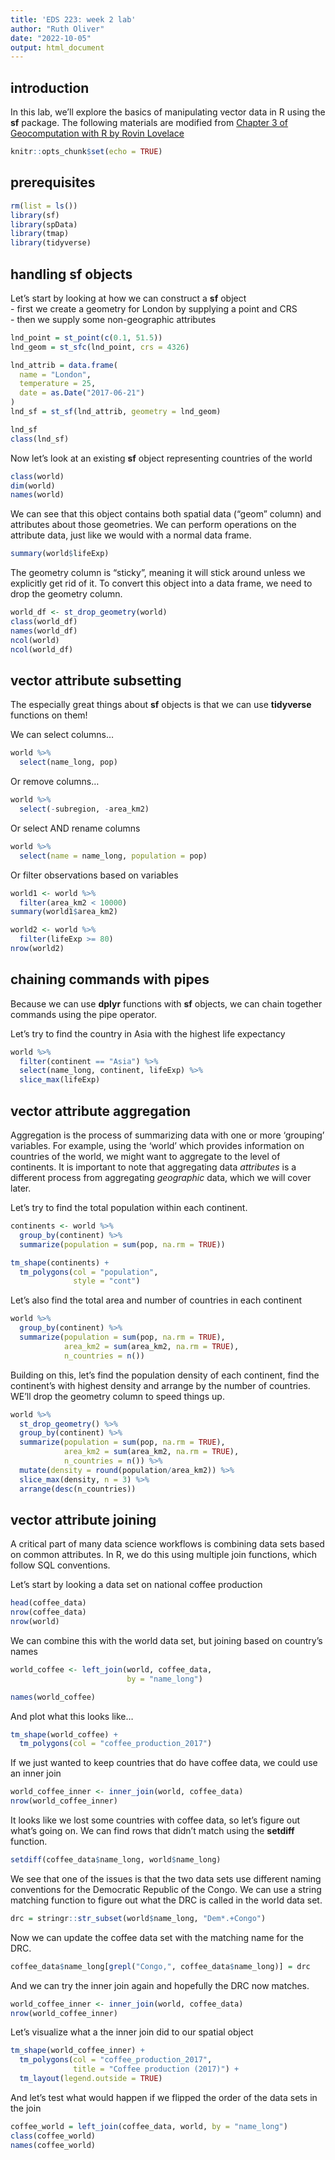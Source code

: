 ```yaml
---
title: 'EDS 223: week 2 lab'
author: "Ruth Oliver"
date: "2022-10-05"
output: html_document
---
```


## introduction
In this lab, we'll explore the basics of manipulating vector data in R using the **sf** package.
The following materials are modified from [Chapter 3 of Geocomputation with R by Rovin Lovelace](https://geocompr.robinlovelace.net/attr.html)
```r
knitr::opts_chunk$set(echo = TRUE)
```

## prerequisites

```r
rm(list = ls())
library(sf)
library(spData)
library(tmap)
library(tidyverse)
```

## handling sf objects

Let's start by looking at how we can construct a **sf** object  
-   first we create a geometry for London by supplying a point and CRS  
-   then we supply some non-geographic attributes

```r
lnd_point = st_point(c(0.1, 51.5))
lnd_geom = st_sfc(lnd_point, crs = 4326)

lnd_attrib = data.frame(
  name = "London",
  temperature = 25,
  date = as.Date("2017-06-21")
)
lnd_sf = st_sf(lnd_attrib, geometry = lnd_geom)

lnd_sf
class(lnd_sf)
```

Now let's look at an existing **sf** object representing countries of the world

```r
class(world)
dim(world)
names(world)
```

We can see that this object contains both spatial data ("geom" column) and attributes about those geometries. We can perform operations on the attribute data, just like we would with a normal data frame.

```r
summary(world$lifeExp)
```

The geometry column is "sticky", meaning it will stick around unless we explicitly get rid of it. To convert this object into a data frame, we need to drop the geometry column.

```r
world_df <- st_drop_geometry(world)
class(world_df)
names(world_df)
ncol(world)
ncol(world_df)
```

## vector attribute subsetting
The especially great things about **sf** objects is that we can use **tidyverse** functions on them!

We can select columns...
```r
world %>%
  select(name_long, pop)
```

Or remove columns...
```r
world %>%
  select(-subregion, -area_km2)
```

Or select AND rename columns
```r
world %>%
  select(name = name_long, population = pop)
```

Or filter observations based on variables
```r
world1 <- world %>%
  filter(area_km2 < 10000)
summary(world1$area_km2)

world2 <- world %>%
  filter(lifeExp >= 80)
nrow(world2)
```

## chaining commands with pipes
Because we can use **dplyr** functions with **sf** objects, we can chain together commands using the pipe operator.

Let's try to find the country in Asia with the highest life expectancy
```r
world %>%
  filter(continent == "Asia") %>%
  select(name_long, continent, lifeExp) %>%
  slice_max(lifeExp)
```

## vector attribute aggregation
Aggregation is the process of summarizing data with one or more 'grouping' variables. For example, using the 'world' which provides information on countries of the world, we might want to aggregate to the level of continents. It is important to note that aggregating data *attributes* is a different process from aggregating *geographic* data, which we will cover later.

Let's try to find the total population within each continent.
```r
continents <- world %>%
  group_by(continent) %>%
  summarize(population = sum(pop, na.rm = TRUE))

tm_shape(continents) +
  tm_polygons(col = "population",
              style = "cont")
```

Let's also find the total area and number of countries in each continent
```r
world %>%
  group_by(continent) %>%
  summarize(population = sum(pop, na.rm = TRUE),
            area_km2 = sum(area_km2, na.rm = TRUE),
            n_countries = n())
```

Building on this, let's find the population density of each continent, find the continent's with highest density and arrange by the number of countries. WE'll drop the geometry column to speed things up.
```r
world %>%
  st_drop_geometry() %>%
  group_by(continent) %>%
  summarize(population = sum(pop, na.rm = TRUE),
            area_km2 = sum(area_km2, na.rm = TRUE),
            n_countries = n()) %>%
  mutate(density = round(population/area_km2)) %>%
  slice_max(density, n = 3) %>%
  arrange(desc(n_countries))
```


## vector attribute joining
A critical part of many data science workflows is combining data sets based on common attributes. In R, we do this using multiple join functions, which follow SQL conventions.  

Let's start by looking a data set on national coffee production
```r
head(coffee_data)
nrow(coffee_data)
nrow(world)
```

We can combine this with the world data set, but joining based on country's names
```r
world_coffee <- left_join(world, coffee_data,
                          by = "name_long")

names(world_coffee)
```

And plot what this looks like...
```r
tm_shape(world_coffee) +
  tm_polygons(col = "coffee_production_2017")
```

If we just wanted to keep countries that do have coffee data, we could use an inner join
```r
world_coffee_inner <- inner_join(world, coffee_data)
nrow(world_coffee_inner)
```

It looks like we lost some countries with coffee data, so let's figure out what's going on. We can find rows that didn't match using the **setdiff** function.
```r
setdiff(coffee_data$name_long, world$name_long)
```

We see that one of the issues is that the two data sets use different naming conventions for the Democratic Republic of the Congo. We can use a string matching function to figure out what the DRC is called in the world data set.
```r
drc = stringr::str_subset(world$name_long, "Dem*.+Congo")
```

Now we can update the coffee data set with the matching name for the DRC.
```r
coffee_data$name_long[grepl("Congo,", coffee_data$name_long)] = drc
```

And we can try the inner join again and hopefully the DRC now matches.
```r
world_coffee_inner <- inner_join(world, coffee_data)
nrow(world_coffee_inner)
```

Let's visualize what a the inner join did to our spatial object
```r
tm_shape(world_coffee_inner) +
  tm_polygons(col = "coffee_production_2017",
              title = "Coffee production (2017)") +
  tm_layout(legend.outside = TRUE)

```

And let's test what would happen if we flipped the order of the data sets in the join
```r
coffee_world = left_join(coffee_data, world, by = "name_long")
class(coffee_world)
names(coffee_world)
```

